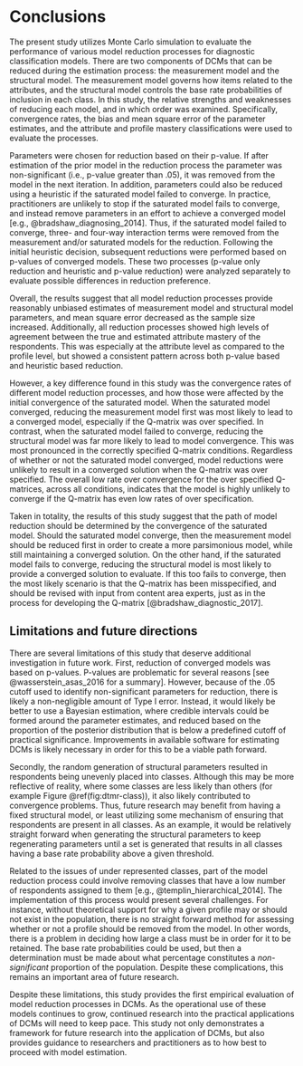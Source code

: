 # Conclusions

The present study utilizes Monte Carlo simulation to evaluate the performance of various model reduction processes for diagnostic classification models. There are two components of DCMs that can be reduced during the estimation process: the measurement model and the structural model. The measurement model governs how items related to the attributes, and the structural model controls the base rate probabilities of inclusion in each class. In this study, the relative strengths and weaknesses of reducing each model, and in which order was examined. Specifically, convergence rates, the bias and mean square error of the parameter estimates, and the attribute and profile mastery classifications were used to evaluate the processes.

Parameters were chosen for reduction based on their p-value. If after estimation of the prior model in the reduction process the parameter was non-significant (i.e., p-value greater than .05), it was removed from the model in the next iteration. In addition, parameters could also be reduced using a heuristic if the saturated model failed to converge. In practice, practitioners are unlikely to stop if the saturated model fails to converge, and instead remove parameters in an effort to achieve a converged model [e.g., @bradshaw_diagnosing_2014]. Thus, if the saturated model failed to converge, three- and four-way interaction terms were removed from the measurement and/or saturated models for the reduction. Following the initial heuristic decision, subsequent reductions were performed based on p-values of converged models. These two processes (p-value only reduction and heuristic and p-value reduction) were analyzed separately to evaluate possible differences in reduction preference.

Overall, the results suggest that all model reduction processes provide reasonably unbiased estimates of measurement model and structural model parameters, and mean square error decreased as the sample size increased. Additionally, all reduction processes showed high levels of agreement between the true and estimated attribute mastery of the respondents. This was especially at the attribute level as compared to the profile level, but showed a consistent pattern across both p-value based and heuristic based reduction.

However, a key difference found in this study was the convergence rates of different model reduction processes, and how those were affected by the initial convergence of the saturated model. When the saturated model converged, reducing the measurement model first was most likely to lead to a converged model, especially if the Q-matrix was over specified. In contrast, when the saturated model failed to converge, reducing the structural model was far more likely to lead to model convergence. This was most pronounced in the correctly specified Q-matrix conditions. Regardless of whether or not the saturated model converged, model reductions were unlikely to result in a converged solution when the Q-matrix was over specified. The overall low rate over convergence for the over specified Q-matrices, across all conditions, indicates that the model is highly unlikely to converge if the Q-matrix has even low rates of over specification.

Taken in totality, the results of this study suggest that the path of model reduction should be determined by the convergence of the saturated model. Should the saturated model converge, then the measurement model should be reduced first in order to create a more parsimonious model, while still maintaining a converged solution. On the other hand, if the saturated model fails to converge, reducing the structural model is most likely to provide a converged solution to evaluate. If this too fails to converge, then the most likely scenario is that the Q-matrix has been misspecified, and should be revised with input from content area experts, just as in the process for developing the Q-matrix [@bradshaw_diagnostic_2017].

## Limitations and future directions

There are several limitations of this study that deserve additional investigation in future work. First, reduction of converged models was based on p-values. P-values are problematic for several reasons [see @wasserstein_asas_2016 for a summary]. However, because of the .05 cutoff used to identify non-significant parameters for reduction, there is likely a non-negligible amount of Type I error. Instead, it would likely be better to use a Bayesian estimation, where credible intervals could be formed around the parameter estimates, and reduced based on the proportion of the posterior distribution that is below a predefined cutoff of practical significance. Improvements in available software for estimating DCMs is likely necessary in order for this to be a viable path forward.

Secondly, the random generation of structural parameters resulted in respondents being unevenly placed into classes. Although this may be more reflective of reality, where some classes are less likely than others (for example Figure \@ref(fig:dtmr-class)), it also likely contributed to convergence problems. Thus, future research may benefit from having a fixed structural model, or least utilizing some mechanism of ensuring that respondents are present in all classes. As an example, it would be relatively straight forward when generating the structural parameters to keep regenerating parameters until a set is generated that results in all classes having a base rate probability above a given threshold.

Related to the issues of under represented classes, part of the model reduction process could involve removing classes that have a low number of respondents assigned to them [e.g., @templin_hierarchical_2014]. The implementation of this process would present several challenges. For instance, without theoretical support for why a given profile may or should not exist in the population, there is no straight forward method for assessing whether or not a profile should be removed from the model. In other words, there is a problem in deciding how large a class must be in order for it to be retained. The base rate probabilities could be used, but then a determination must be made about what percentage constitutes a *non-significant* proportion of the population. Despite these complications, this remains an important area of future research.

Despite these limitations, this study provides the first empirical evaluation of model reduction processes in DCMs. As the operational use of these models continues to grow, continued research into the practical applications of DCMs will need to keep pace. This study not only demonstrates a framework for future research into the application of DCMs, but also provides guidance to researchers and practitioners as to how best to proceed with model estimation.
